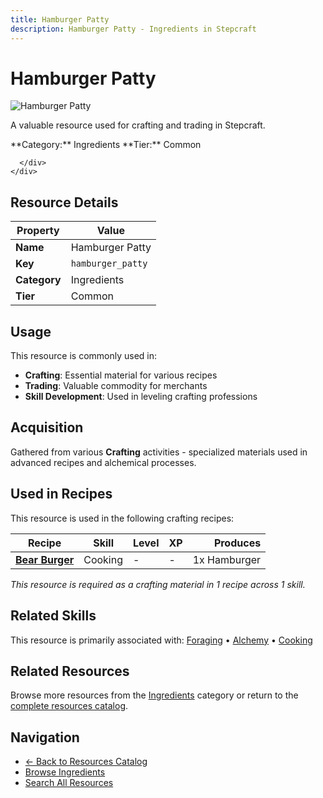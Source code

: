 ```yaml
---
title: Hamburger Patty
description: Hamburger Patty - Ingredients in Stepcraft
---
```


# Hamburger Patty

<div className="flex items-start gap-6 mb-8">
  <div className="flex-shrink-0">
    <img src="/assets/resources/cooking/patty.png" alt="Hamburger Patty" className="w-24 h-24 border rounded-lg" />
  </div>
  <div className="flex-1">
    <div className="space-y-2">
      <p className="text-lg text-muted-foreground">A valuable resource used for crafting and trading in Stepcraft.</p>
      <div className="flex flex-wrap gap-4 text-sm">
        <span className="px-2 py-1 bg-blue-100 dark:bg-blue-900 rounded-md">
          **Category:** Ingredients
        </span>
        <span className="px-2 py-1 bg-gray-100 dark:bg-gray-900 rounded-md">
          **Tier:** Common
        </span>
        
      </div>
    </div>
  </div>
</div>

## Resource Details

| Property | Value |
|----------|-------|
| **Name** | Hamburger Patty |
| **Key** | `hamburger_patty` |
| **Category** | Ingredients |
| **Tier** | Common |


## Usage

This resource is commonly used in:

- **Crafting**: Essential material for various recipes
- **Trading**: Valuable commodity for merchants
- **Skill Development**: Used in leveling crafting professions




## Acquisition

Gathered from various **Crafting** activities - specialized materials used in advanced recipes and alchemical processes.


## Used in Recipes

This resource is used in the following crafting recipes:

| Recipe | Skill | Level | XP | Produces |
|--------|-------|-------|----|---------:|
| **[Bear Burger](/docs/resources/individual/hamburger)** | Cooking | - | - | 1x Hamburger |

*This resource is required as a crafting material in 1 recipe across 1 skill.*


## Related Skills

This resource is primarily associated with: [Foraging](/docs/skills/individual/foraging) • [Alchemy](/docs/skills/individual/alchemy) • [Cooking](/docs/skills/individual/cooking)

## Related Resources

Browse more resources from the [Ingredients](/docs/resources#ingredients) category or return to the [complete resources catalog](/docs/resources).

## Navigation

- [← Back to Resources Catalog](/docs/resources)
- [Browse Ingredients](/docs/resources#ingredients)
- [Search All Resources](/search)
